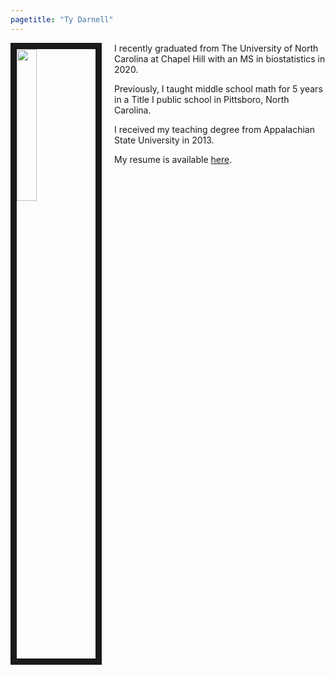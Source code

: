 ```yaml
---
pagetitle: "Ty Darnell"
---
```


<!-- Global site tag (gtag.js) - Google Analytics -->
<script async src="https://www.googletagmanager.com/gtag/js?id=UA-164663784-1"></script>
<script>
  window.dataLayer = window.dataLayer || [];
  function gtag(){dataLayer.push(arguments);}
  gtag('js', new Date());

  gtag('config', 'UA-164663784-1');
</script>

<!-- Google Tag Manager -->
<script>(function(w,d,s,l,i){w[l]=w[l]||[];w[l].push({'gtm.start':
new Date().getTime(),event:'gtm.js'});var f=d.getElementsByTagName(s)[0],
j=d.createElement(s),dl=l!='dataLayer'?'&l='+l:'';j.async=true;j.src=
'https://www.googletagmanager.com/gtm.js?id='+i+dl;f.parentNode.insertBefore(j,f);
})(window,document,'script','dataLayer','GTM-PM7FG7Z');</script>
<!-- End Google Tag Manager -->

<link rel="stylesheet" href="styles.css" type="text/css">

<link rel="apple-touch-icon" type="image/png" sizes="60x60" href="apple-touch-icon-60x60.png">
<link rel="icon" type="image/png" sizes="16x16" href="favicon-16x16.png">
<link rel="icon" type="image/png" sizes="32x32" href="favicon-32x32.png">
<link rel="apple-touch-icon" type="image/png" sizes="180x180" href="apple-touch-icon.png">
<link rel="apple-touch-icon" type="image/png" sizes="120x120" href="apple-touch-icon-120x120.png">
<link rel="apple-touch-icon" type="image/png" sizes="76x76" href="apple-touch-icon-76x76.png">

<img src="images/ty.jpg" style="width:25%; border:10px solid; margin-right: 20px" align="left">

I recently graduated from The University of North Carolina at Chapel Hill with an MS in biostatistics in 2020.

Previously, I taught middle school math for 5 years in a Title I public school in Pittsboro, North Carolina. 

I received my teaching degree from Appalachian State University in 2013.

My resume is available [here](files/TyDarnell-Resume.pdf).
